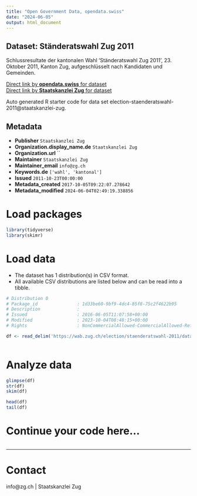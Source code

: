 ```yaml
---
title: "Open Government Data, opendata.swiss"
date: "2024-06-05"
output: html_document
---
```


## Dataset: Ständeratswahl Zug 2011

Schlussresultate der kantonalen Wahl 'Ständeratswahl Zug 2011', 23. Oktober 2011, Kanton Zug, aufgeschlüsselt nach Kandidaten und Gemeinden.

[Direct link by **opendata.swiss** for dataset](https://opendata.swiss/de/dataset/standeratswahl-2011)<br>
[Direct link by **Staatskanzlei Zug** for dataset](https://wab.zug.ch/election/staenderatswahl-2011/data)

Auto generated R starter code for data set election-staenderatswahl-2011@staatskanzlei-zug.

## Metadata

- **Publisher** `Staatskanzlei Zug`
- **Organization.display_name.de** `Staatskanzlei Zug`
- **Organization.url** ``
- **Maintainer** `Staatskanzlei Zug`
- **Maintainer_email** `info@zg.ch`
- **Keywords.de** `['wahl', 'kantonal']`
- **Issued** `2011-10-23T00:00:00`
- **Metadata_created** `2017-10-05T09:22:07.278642`
- **Metadata_modified** `2024-06-04T02:49:19.338856`


# Load packages

```r

library(tidyverse)
library(skimr)

```

# Load data

-   The dataset has 1 distribution(s) in CSV format.
-   All available CSV distributions are listed below and can be read into a tibble.

```r

# Distribution 0
# Package_id               : 1d33be60-9bf9-4dc4-85f8-75c2f4622b95
# Description              : 
# Issued                   : 2016-06-05T11:07:58+00:00
# Modified                 : 2023-10-04T08:48:15+00:00
# Rights                   : NonCommercialAllowed-CommercialAllowed-ReferenceRequired

df <- read_delim('https://wab.zug.ch/election/staenderatswahl-2011/data-csv')



```

# Analyze data

```r

glimpse(df)
str(df)
skim(df)

head(df)
tail(df)

```

# Continue your code here...

```r

```

------------------------------------------------------------------------

# Contact

info@zg.ch | Staatskanzlei Zug
